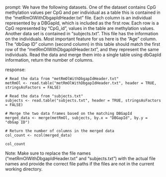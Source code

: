 prompt:
We have the following datasets. One of the dataset contains CpG methylation values per CpG and per individual as a table this is contained in the “metRmOlWithDbgapIdHeader.txt” file. Each column is an individual represented by a DBGapId, which is included as the first row. Each row is a CpG represented by "CpG_id", values in the table are methylation values. Another data set is contained in “subjects.txt”. This file has the information on the individuals. Most important feature for us here is the "Age" column. The "dbGap ID" column (second column) in this table should match the first row of the "metRmOlWithDbgapIdHeader.txt", and they represent the same individuals. 
Read the data and merge them into a single table using dbGapId information, return the number of columns.

response:
```
# Read the data from "metRmOlWithDbgapIdHeader.txt"
metRmOl <- read.table("metRmOlWithDbgapIdHeader.txt", header = TRUE, stringsAsFactors = FALSE)

# Read the data from "subjects.txt"
subjects <- read.table("subjects.txt", header = TRUE, stringsAsFactors = FALSE)

# Merge the two data frames based on the matching DBGapId
merged_data <- merge(metRmOl, subjects, by.x = "DBGapId", by.y = "dbGap ID")

# Return the number of columns in the merged data
col_count <- ncol(merged_data)

col_count
```
Note: Make sure to replace the file names ("metRmOlWithDbgapIdHeader.txt" and "subjects.txt") with the actual file names and provide the correct file paths if the files are not in the current working directory.
